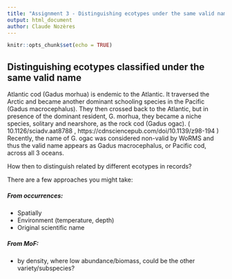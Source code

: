 ```yaml
---
title: "Assignment 3 - Distinguishing ecotypes under the same valid name"
output: html_document
author: Claude Nozères
---
```


```r
knitr::opts_chunk$set(echo = TRUE)
```

## Distinguishing ecotypes classified under the same valid name

Atlantic cod (Gadus morhua) is endemic to the Atlantic. It traversed the Arctic and became another dominant schooling species in the Pacific (Gadus macrocephalus). They then crossed back to the Atlantic, but in presence of the dominant resident, G. morhua, they became a niche species, solitary and nearshore, as the rock cod (Gadus ogac). ( 10.1126/sciadv.aat8788 , https://cdnsciencepub.com/doi/10.1139/z98-194 ) Recently, the name of G. ogac was considered non-valid by WoRMS and thus the valid name appears as Gadus macrocephalus, or Pacific cod, across all 3 oceans.

How then to distinguish related by different ecotypes in records?

There are a few approaches you might take:

##### From occurrences:
* Spatially
* Environment (temperature, depth)
* Original scientific name

##### From MoF: 
* by density, where low abundance/biomass, could be the other variety/subspecies?

```r



```


